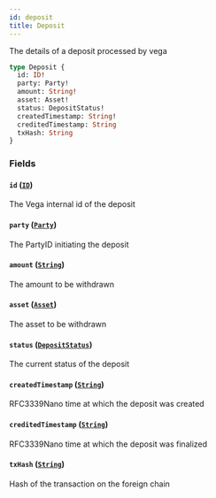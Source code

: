 ```yaml
---
id: deposit
title: Deposit
---
```



The details of a deposit processed by vega

```graphql
type Deposit {
  id: ID!
  party: Party!
  amount: String!
  asset: Asset!
  status: DepositStatus!
  createdTimestamp: String!
  creditedTimestamp: String
  txHash: String
}
```


### Fields

#### `id` ([`ID`](/docs/testnet/graphql/scalars/id))

The Vega internal id of the deposit


#### `party` ([`Party`](/docs/testnet/graphql/objects/party))

The PartyID initiating the deposit


#### `amount` ([`String`](/docs/testnet/graphql/scalars/string))

The amount to be withdrawn


#### `asset` ([`Asset`](/docs/testnet/graphql/objects/asset))

The asset to be withdrawn


#### `status` ([`DepositStatus`](/docs/testnet/graphql/enums/deposit-status))

The current status of the deposit


#### `createdTimestamp` ([`String`](/docs/testnet/graphql/scalars/string))

RFC3339Nano time at which the deposit was created


#### `creditedTimestamp` ([`String`](/docs/testnet/graphql/scalars/string))

RFC3339Nano time at which the deposit was finalized


#### `txHash` ([`String`](/docs/testnet/graphql/scalars/string))

Hash of the transaction on the foreign chain




